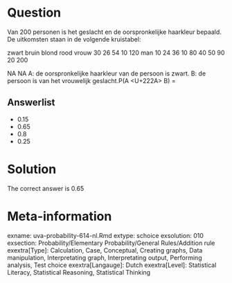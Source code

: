 Question
========

Van 200 personen is het geslacht en de oorspronkelijke haarkleur bepaald. De uitkomsten staan in de volgende kruistabel:

zwart bruin blond rood
vrouw 30 26 54 10 120
man 10 24 36 10 80
40 50 90 20 200

NA
NA
A: de oorspronkelijke haarkleur van de persoon is zwart.
B: de persoon is van het vrouwelijk geslacht.P(A <U+222A> B) =

Answerlist
----------
* 0.15
* 0.65
* 0.8
* 0.25

Solution
========

The correct answer is  0.65

Meta-information
================
exname: uva-probability-614-nl.Rmd
extype: schoice
exsolution: 010
exsection: Probability/Elementary Probability/General Rules/Addition rule
exextra[Type]: Calculation, Case, Conceptual, Creating graphs, Data manipulation, Interpretating graph, Interpretating output, Performing analysis, Test choice
exextra[Langauge]: Dutch
exextra[Level]: Statistical Literacy, Statistical Reasoning, Statistical Thinking
